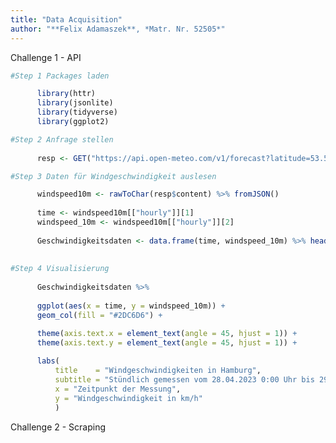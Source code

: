```yaml
---
title: "Data Acquisition"
author: "**Felix Adamaszek**, *Matr. Nr. 52505*"
---
```


::: callout-note
Challenge 1 - API
:::

```r
#Step 1 Packages laden

      library(httr)
      library(jsonlite)
      library(tidyverse)
      library(ggplot2)

#Step 2 Anfrage stellen
      
      resp <- GET("https://api.open-meteo.com/v1/forecast?latitude=53.55&longitude=9.99&hourly=windspeed_10m")

#Step 3 Daten für Windgeschwindigkeit auslesen

      windspeed10m <- rawToChar(resp$content) %>% fromJSON()
      
      time <- windspeed10m[["hourly"]][1]
      windspeed_10m <- windspeed10m[["hourly"]][2]
      
      Geschwindigkeitsdaten <- data.frame(time, windspeed_10m) %>% head(n = 40)
      
      
#Step 4 Visualisierung
      
      Geschwindigkeitsdaten %>%
        
      ggplot(aes(x = time, y = windspeed_10m)) +
      geom_col(fill = "#2DC6D6") + 

      theme(axis.text.x = element_text(angle = 45, hjust = 1)) +
      theme(axis.text.y = element_text(angle = 45, hjust = 1)) +
        
      labs(
          title    = "Windgeschwindigkeiten in Hamburg",
          subtitle = "Stündlich gemessen vom 28.04.2023 0:00 Uhr bis 29.04.2023 15:00 Uhr",
          x = "Zeitpunkt der Messung",
          y = "Windgeschwindigkeit in km/h"
          )
```

::: callout-note
Challenge 2 - Scraping
:::